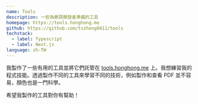 ```yaml
---
name: Tools
description: 一些為網頁開發者準備的工具
homepage: https://tools.honghong.me
github: https://github.com/tszhong0411/tools
techstack:
  - label: Typescript
  - label: Next.js
language: zh-TW
---
```


我製作了一些有用的工具並將它們託管在 [tools.honghong.me](https://tools.honghong.me) 上。我想練習我的程式技能。透過製作不同的工具來學習不同的技術，例如製作和查看 PDF 並不容易，顏色也是一門科學。

希望我製作的工具對你有幫助！

